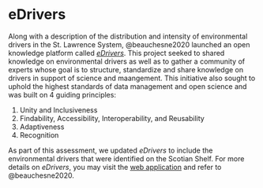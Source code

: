 # eDrivers {#eDrivers}

Along with a description of the distribution and intensity of environmental drivers in the St. Lawrence System, @beauchesne2020 launched an open knowledge platform called [*eDrivers*](https://david-beauchesne.shinyapps.io/edriversapp_dev/). This project seeked to shared knowledge on environmental drivers as well as to gather a community of experts whose goal is to structure, standardize and share knowledge on drivers in support of science and maangement. This initiative also sought to uphold the highest standards of data management and open science and was built on 4 guiding principles: 

1. Unity and Inclusiveness
2. Findability, Accessibility, Interoperability, and Reusability
3. Adaptiveness
4. Recognition

As part of this assessment, we updated *eDrivers* to include the environmental drivers that were identified on the Scotian Shelf. For more details on *eDrivers*, you may visit the [web application](https://david-beauchesne.shinyapps.io/edriversapp_dev/) and refer to @beauchesne2020.

<!-- ```{r edrivers, out.width = "100%"}
knitr::include_app(
  "https://david-beauchesne.shinyapps.io/edriversapp_dev/",
  height = "900px"
)
``` -->
